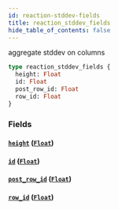 ```yaml
---
id: reaction-stddev-fields
title: reaction_stddev_fields
hide_table_of_contents: false
---
```


aggregate stddev on columns

```graphql
type reaction_stddev_fields {
  height: Float
  id: Float
  post_row_id: Float
  row_id: Float
}
```

### Fields

#### [`height`](#) ([`Float`](/07-graphql/scalars/float))

#### [`id`](#) ([`Float`](/07-graphql/scalars/float))

#### [`post_row_id`](#) ([`Float`](/07-graphql/scalars/float))

#### [`row_id`](#) ([`Float`](/07-graphql/scalars/float))
